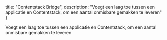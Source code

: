   title: "Contentstack Bridge",
  description: "Voegt een laag toe tussen een applicatie en Contentstack, om een aantal onmisbare gemakken te leveren"
}

Voegt een laag toe tussen een applicatie en Contentstack, om een aantal onmisbare gemakken te leveren
